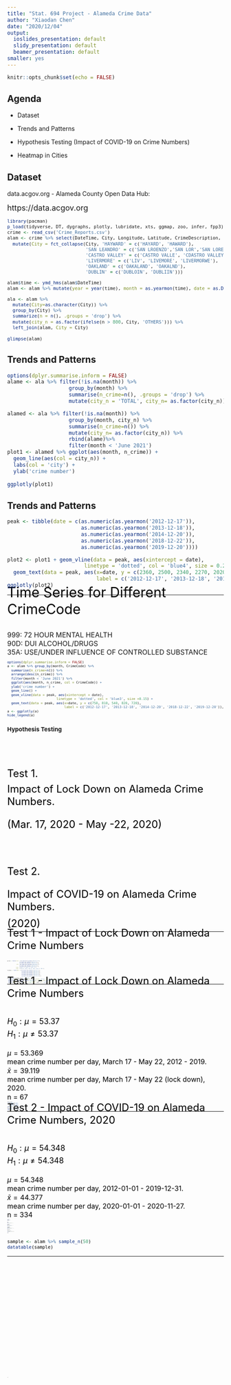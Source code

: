```yaml
---
title: "Stat. 694 Project - Alameda Crime Data"
author: "Xiaodan Chen"
date: "2020/12/04"
output:
  ioslides_presentation: default
  slidy_presentation: default
  beamer_presentation: default
smaller: yes
---
```


```r
knitr::opts_chunk$set(echo = FALSE)
```

## Agenda

- Dataset

- Trends and Patterns

- Hypothesis Testing (Impact of COVID-19 on Crime Numbers)

- Heatmap in Cities

## Dataset

data.acgov.org - Alameda County Open Data Hub: 

<font size="4">https://data.acgov.org</font> 

<font size="2.5"> 

```r
library(pacman)
p_load(tidyverse, DT, dygraphs, plotly, lubridate, xts, ggmap, zoo, infer, fpp3)
crime <- read_csv('Crime_Reports.csv')
alam <- crime %>% select(DateTime, City, Longitude, Latitude, CrimeDescription, CrimeCode) %>%
  mutate(City = fct_collapse(City, 'HAYWARD' = c('HAYARD', 'HAWARD'), 
                             'SAN LEANDRO' = c('SAN LROENZO','SAN LOR','SAN LORENO','SAN  LORENZO', 'SAN LORENAZO', 'SAN  LEANDRO', 'SAN LORENZO', 'SAN LORNEZO'),
                             'CASTRO VALLEY' = c('CASTRO VALLE', 'CDASTRO VALLEY', 'CASRTO VALLEY', 'CASTRO', 'CATRO VALLEY'),
                             'LIVERMORE' = c('LIV', 'LIVEMORE', 'LIVERMORWE'),
                             'OAKLAND' = c('OAKALAND', 'OAKALND'),
                             'DUBLIN' = c('DUBLOIN', 'DUBLIIN')))

alam$time <- ymd_hms(alam$DateTime)
alam <- alam %>% mutate(year = year(time), month = as.yearmon(time), date = as.Date.POSIXct(time)) 

ala <- alam %>% 
  mutate(City=as.character(City)) %>%
  group_by(City) %>%
  summarize(n = n(), .groups = 'drop') %>%
  mutate(city_n = as.factor(ifelse(n > 800, City, 'OTHERS'))) %>%
  left_join(alam, City = City) 
```

```r
glimpse(alam)
```
</font>

## Trends and Patterns

```r
options(dplyr.summarise.inform = FALSE)
alame <- ala %>% filter(!is.na(month)) %>%
                    group_by(month) %>%
                    summarise(n_crime=n(), .groups = 'drop') %>%
                    mutate(city_n = 'TOTAL', city_n= as.factor(city_n))

alamed <- ala %>% filter(!is.na(month)) %>%
                    group_by(month, city_n) %>%
                    summarise(n_crime=n()) %>% 
                    mutate(city_n= as.factor(city_n)) %>%
                    rbind(alame)%>%
                    filter(month < 'June 2021')
plot1 <- alamed %>% ggplot(aes(month, n_crime)) +
  geom_line(aes(col = city_n)) +
  labs(col = 'city') +
  ylab('crime number')
  
ggplotly(plot1) 
```

## Trends and Patterns

```r
peak <- tibble(date = c(as.numeric(as.yearmon('2012-12-17')),
                        as.numeric(as.yearmon('2013-12-18')),
                        as.numeric(as.yearmon('2014-12-20')),
                        as.numeric(as.yearmon('2018-12-22')),
                        as.numeric(as.yearmon('2019-12-20'))))

plot2 <- plot1 + geom_vline(data = peak, aes(xintercept = date), 
                         linetype = 'dotted', col = 'blue4', size = 0.2) + 
  geom_text(data = peak, aes(x=date, y = c(2360, 2500, 2340, 2270, 2020),
                             label = c('2012-12-17', '2013-12-18', '2014-12-20', '2018-12-22', '2019-12-20')), col ='blue4')
ggplotly(plot2)
```

---

<div class="footer" style="margin-top:-40px;font-size:80%;">
<span style="color:black"><font size="6">Time Series for Different CrimeCode</font> </span>

<div class="footer" style="margin-top:30px;font-size:80%;">

<font size="3">999: 72 HOUR MENTAL HEALTH</font>    
<font size="3">90D: DUI ALCOHOL/DRUGS</font>   
<font size="3">35A: USE/UNDER INFLUENCE OF CONTROLLED SUBSTANCE</font>

```r
options(dplyr.summarise.inform = FALSE)
a <- alam %>% group_by(month, CrimeCode) %>%
  summarise(n_crime=n()) %>%
  arrange(desc(n_crime)) %>%
  filter(month < 'June 2021') %>%
  ggplot(aes(month, n_crime, col = CrimeCode)) +
  ylab('crime number') +
  geom_line() +
  geom_vline(data = peak, aes(xintercept = date), 
                         linetype = 'dotted', col = 'blue3', size =0.15) + 
  geom_text(data = peak, aes(x=date, y = c(750, 810, 540, 820, 720),
                             label = c('2012-12-17', '2013-12-18', '2014-12-20', '2018-12-22', '2019-12-20')), col ='blue4')
a <- ggplotly(a)
hide_legend(a)
```

## Hypothesis Testing 

<span style="color:black"><div class="footer" style="margin-top:80px;font-size:80%;">
<font size="5">Test 1.   

Impact of Lock Down on Alameda Crime Numbers.  
<div class="footer" style="margin-top:10px;font-size:80%;">
(Mar. 17, 2020 - May -22, 2020)

<div class="footer" style="margin-top:80px;font-size:80%;">
Test 2.    

Impact of COVID-19 on Alameda Crime Numbers.   
<div class="footer" style="margin-top:10px;font-size:80%;">
(2020)</font>  

---

<div class="footer" style="margin-top:-15px;font-size:80%;">
<span style="color:black"><font size="5.6">Test 1 - Impact of Lock Down on Alameda Crime Numbers</font>
<div class="footer" style="margin-top:20px;font-size:80%;">

```r
period <- tibble(start = c(as.numeric(as.yearmon('2018-03-17')),
                        as.numeric(as.yearmon('2019-03-17')),
                        as.numeric(as.yearmon('2020-03-17'))),
                  end = c(as.numeric(as.yearmon('2018-06-01')),
                        as.numeric(as.yearmon('2019-06-01')),
                        as.numeric(as.yearmon('2020-06-01'))),
                 lab1 = c('Mar. 17','Mar. 17','Mar. 17'),
                 lab2 = c('May 22, 2018','May 22, 2019','May 22, 2020'))

lockdown <- tibble(date = c(as.numeric(as.yearmon('2020-03-17')), 
                            as.numeric(as.yearmon('2020-05-22')),
                            as.numeric(as.yearmon('2018-03-17')), 
                            as.numeric(as.yearmon('2018-05-22')),
                            as.numeric(as.yearmon('2019-03-17')), 
                            as.numeric(as.yearmon('2019-05-22'))))
                           
plot1 %+% filter(alamed, month > 'Jan 2018') +
  geom_vline(data = lockdown, aes(xintercept = date), linetype = 'dotted', col = 'blue4', size = 0.4) +
  geom_text(aes(x = as.numeric(as.yearmon('2020-04-22')), y = 2050), label = 'Lock down', col = 'blue4', size = 3) +
  geom_text(data = period, aes(x = start, y =1130, label = lab1), col = 'blue4', size =2.5) +
  geom_text(data = period, aes(x = end, y =1030, label = lab2), col = 'blue4', size =2.5)
```

---

<div class="footer" style="margin-top:-25px;font-size:80%;">
<span style="color:black"><font size="5.6">Test 1 - Impact of Lock Down on Alameda Crime Numbers</font>
<div class="footer" style="margin-top:40px;font-size:80%;">
<font size="4">$H_0 : \mu = 53.37$</font>
<div class="footer" style="margin-top:3px;font-size:80%;">   
<font size="4">$H_1 : \mu \neq 53.37$</font>
<div class="footer" style="margin-top:20px;font-size:80%;">  
<font size="3"> $\mu = 53.369$   
mean crime number per day, March 17 - May 22, 2012 - 2019.</font>

<font size="3"> $\bar{x} = 39.119$    
mean crime number per day, March 17 - May 22 (lock down), 2020. </font>

<font size="3"> n = 67 </font>

<span style="color:black">

```r
population_1 <- alam %>% 
  filter(!is.na(date)) %>%
  filter(date >= '2012-03-17'& date <= '2012-05-22'|
         date >= '2013-03-17'& date <= '2013-05-22'|
         date >= '2014-03-17'& date <= '2014-05-22'|
         date >= '2015-03-17'& date <= '2015-05-22'|
         date >= '2016-03-17'& date <= '2016-05-22'|
         date >= '2017-03-17'& date <= '2017-05-22'|
         date >= '2018-03-17'& date <= '2018-05-22'|
         date >= '2019-03-17'& date <= '2019-05-22') %>% 
  group_by(date) %>%
  summarise(n_crime=n())
mu_test1 = mean(population_1$n_crime)

sample_1 <- alam %>% 
  filter(!is.na(date)) %>%
  filter(date >= '2020-03-17'& date <= '2020-05-22') %>% 
  group_by(date) %>%
  summarise(n_crime=n())
```

```r
t.test(sample_1$n_crime, mu = mu_test1)
```

---

<div class="footer" style="margin-top:-25px;font-size:80%;">
<span style="color:black"><font size="5.6">Test 2 - Impact of COVID-19 on Alameda Crime Numbers, 2020</font> 
<div class="footer" style="margin-top:40px;font-size:80%;">
<font size="4">$H_0 : \mu = 54.348$</font> 
<div class="footer" style="margin-top:3px;font-size:80%;">   
<font size="4">$H_1 : \mu \neq 54.348$</font>
<div class="footer" style="margin-top:20px;font-size:80%;">  
<font size="3"> $\mu = 54.348$   
mean crime number per day, 2012-01-01 - 2019-12-31.</font>

<font size="3"> $\bar{x} = 44.377$    
mean crime number per day, 2020-01-01 - 2020-11-27. </font>

<font size="3"> n = 334 </font>


```r
population_2 <- alam %>% 
  filter(!is.na(date)) %>%
  filter(date < '2020-01-01') %>% 
  group_by(date) %>%
  summarise(n_crime=n())
mu_test2 <- mean(population_2$n_crime)

sample_2 <- alam %>% 
  filter(!is.na(date)) %>%
  filter(date >= '2020-01-01') %>% 
  group_by(date) %>%
  summarise(n_crime=n())
```

```r
t.test(sample_2$n_crime, mu=mu_test2)
```

## Mapping

```r
library(ggmap)

# register_google(key = "AIzaSyCti8SYazuL9WnT6fkP_vheRWGrrkcfAcM", write = TRUE)

base <- get_map('Dublin, CA', zoom = 10, maptype = 'roadmap')

ggmap(base) + 
  geom_point(data = ala, aes(x=Longitude, y=Latitude, col=city_n), size =0.1) +
  labs(col = 'city') +
  ggtitle('Alameda County Crime Events 2012-2020')
```

## Heatmap in Cities

```r
alameda <- ala %>% 
  group_by(Longitude, Latitude) %>%
  summarise(loc_n=n()) %>%
  arrange(loc_n)

ggmap(base) + 
  geom_point(data = alameda, aes(x=Longitude, y=Latitude, col = loc_n)) +
  scale_colour_gradient(high="#132B43", low = "#F8766D") + 
  labs(col = 'crime number', size ='crime number') +
  ggtitle('Alameda County Crime Events 2012-2020')
```

## Heatmap in Hayward

```r
hayward <- ala %>% filter(City == 'HAYWARD',  year == '2020') %>%
  group_by(Longitude, Latitude) %>%
  summarise(crime_number=n()) %>%
  arrange(crime_number)

base_1 <- get_map('Hayward', zoom = 13, maptype = 'roadmap')

b <- ggmap(base_1) + 
  geom_point(data = hayward, aes(x=Longitude, y=Latitude, col = crime_number)) +
  labs(col = 'crime number', size ='crime number') +
  ggtitle('Hayward Crime Events 2020') +
  scale_colour_gradient(high="black", low = "#00BFC4") 

ggplotly(b)
```

## Hayward - CrimeCode

```r
hayward <- ala %>% filter(City == 'HAYWARD', month < 'Dec 2020' & month > 'Aug 2020') %>%
  group_by(Longitude, Latitude, CrimeCode) %>%
  summarise(crime_number=n()) 

hayward_1 <- hayward %>% filter(CrimeCode == '999')
hayward_2 <- hayward %>% filter(CrimeCode != '999')
  
c <- ggmap(base_1) + 
  geom_point(data = hayward_1, 
             aes(x=Longitude, y=Latitude, size = crime_number, col = CrimeCode)) +
  geom_point(data = hayward_2, 
             aes(x=Longitude, y=Latitude, size = crime_number, col = CrimeCode)) +
  ggtitle('Hayward Crime Events (September - November, 2020)') 
c <- ggplotly(c)
hide_legend(c)
```

## Datatable

<font size="2"> 

```r
sample <- alam %>% sample_n(50)
datatable(sample)
```
</font>

---

<div class="centered" style="margin-top:280px;font-size:170%;">
<span style="color:black">Thanks!</font>



